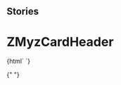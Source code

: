 
## Stories

<Meta
  title="Myz/MyzCard/ZMyzCardHeader"
  component="z-myz-card-header"
/>

# ZMyzCardHeader

<Preview>
  <Story name="z-myz-card-header">
    {html` <z-myz-card-header
      cardtype="${text("cardtype", "reale")}"
      faded="${boolean("faded", false)}"
      titolo="${text("titolo", "Card Header")}"
    />`}
  </Story>
</Preview>

{" "}

<Props of="z-myz-card-header" />
